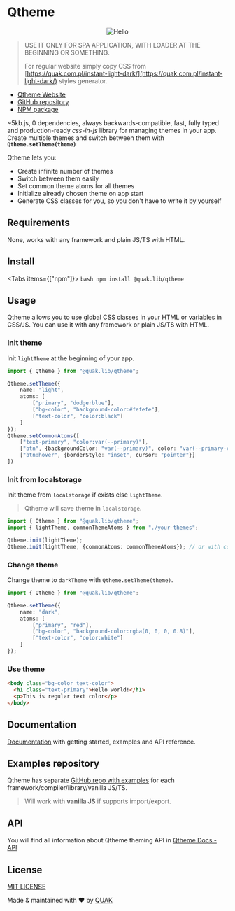 
# Qtheme

<p align="center">
  <Image src="/docs/qtheme_logo.png" alt="Hello" width={100} height={102} />
</p>

> USE IT ONLY FOR SPA APPLICATION, WITH LOADER AT THE BEGINNING OR SOMETHING.
>
> For regular website simply copy CSS from [https://quak.com.pl/instant-light-dark/](https://quak.com.pl/instant-light-dark/) styles generator.

- [Qtheme Website](https://quak.com.pl/lib/qtheme/index.html)
- [GitHub repository](https://github.com/Walikuperek/Qtheme)
- [NPM package](https://www.npmjs.com/package/@quak.lib/qtheme)

~5kb.js, 0 dependencies, always backwards-compatible, fast, fully typed and production-ready _css-in-js_ library for managing themes in your app. Create multiple themes and switch between them with **`Qtheme.setTheme(theme)`**

Qtheme lets you:

- Create infinite number of themes
- Switch between them easily
- Set common theme atoms for all themes
- Initialize already chosen theme on app start
- Generate CSS classes for you, so you don't have to write it by yourself

## Requirements

None, works with any framework and plain JS/TS with HTML.

## Install

<Tabs items={["npm"]}>
  <Tab>
      ```bash
      npm install @quak.lib/qtheme
      ```
  </Tab>
</Tabs>

## Usage

Qtheme allows you to use global CSS classes in your HTML or variables in CSS/JS. You can use it with any framework or plain JS/TS with HTML.

### Init theme

Init `lightTheme` at the beginning of your app.

```typescript
import { Qtheme } from "@quak.lib/qtheme";

Qtheme.setTheme({
    name: "light",
    atoms: [
        ["primary", "dodgerblue"],
        ["bg-color", "background-color:#fefefe"],
        ["text-color", "color:black"]
    ]
});
Qtheme.setCommonAtoms([
    ["text-primary", "color:var(--primary)"],
    ["btn", {backgroundColor: "var(--primary)", color: "var(--primary-content)", fontWeight: 900}],
    ["btn:hover", {borderStyle: "inset", cursor: "pointer"}]
])
```

### Init from localstorage

Init theme from `localstorage` if exists else `lightTheme`.

> Qtheme will save theme in `localstorage`.

```typescript
import { Qtheme } from "@quak.lib/qtheme";
import { lightTheme, commonThemeAtoms } from "./your-themes";

Qtheme.init(lightTheme);
Qtheme.init(lightTheme, {commonAtoms: commonThemeAtoms}); // or with common atoms
```

### Change theme

Change theme to `darkTheme` with `Qtheme.setTheme(theme)`.

```typescript
import { Qtheme } from "@quak.lib/qtheme";

Qtheme.setTheme({
    name: "dark",
    atoms: [
        ["primary", "red"],
        ["bg-color", "background-color:rgba(0, 0, 0, 0.8)"],
        ["text-color", "color:white"]
    ]
});
```

### Use theme

```html
<body class="bg-color text-color">
  <h1 class="text-primary">Hello world!</h1>
  <p>This is regular text color</p>
</body>
```

## Documentation

[Documentation](https://quak.com.pl/lib/qtheme/docs.html) with getting started, examples and API reference.

## Examples repository

Qtheme has separate [GitHub repo with examples](https://github.com/Walikuperek/Qtheme-examples) for each framework/compiler/library/vanilla JS/TS.

> Will work with **vanilla JS** if supports import/export.

## API

You will find all information about Qtheme theming API in [Qtheme Docs - API](https://quak.com.pl/lib/qtheme/docs/api.html)

## License

[MIT LICENSE](https://github.com/Walikuperek/Qtheme/blob/master/LICENSE)

Made & maintained with ❤️ by [QUAK](https://quak.com.pl)
